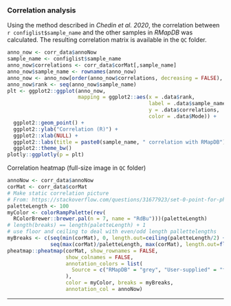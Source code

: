 ### Correlation analysis

Using the method described in *Chedin et al. 2020*, the correlation between `r configlist$sample_name` and the 
other samples in *RMapDB* was calculated. The resulting correlation matrix is available in the `QC` folder. 


```r
anno_now <- corr_data$annoNow
sample_name <- configlist$sample_name
anno_now$correlations <- corr_data$corMat[,sample_name]
anno_now$sample_name <- rownames(anno_now)
anno_now <- anno_now[order(anno_now$correlations, decreasing = FALSE), ]
anno_now$rank <- seq(anno_now$sample_name)
plt <- ggplot2::ggplot(anno_now,
                       mapping = ggplot2::aes(x = .data$rank, 
                                              label = .data$sample_name,
                                              y = .data$correlations, 
                                              color = .data$Mode)) +
  ggplot2::geom_point() +
  ggplot2::ylab("Correlation (R)") +
  ggplot2::xlab(NULL) +
  ggplot2::labs(title = paste0(sample_name, " correlation with RMapDB")) +
  ggplot2::theme_bw()
plotly::ggplotly(p = plt)

```


Correlation heatmap (full-size image in `QC` folder)

```r
annoNow <- corr_data$annoNow 
corMat <- corr_data$corMat
# Make static correlation picture
# From: https://stackoverflow.com/questions/31677923/set-0-point-for-pheatmap-in-r
paletteLength <- 100
myColor <- colorRampPalette(rev(
  RColorBrewer::brewer.pal(n = 7, name = "RdBu")))(paletteLength)
# length(breaks) == length(paletteLength) + 1
# use floor and ceiling to deal with even/odd length pallettelengths
myBreaks <- c(seq(min(corMat), 0, length.out=ceiling(paletteLength/2) + 1), 
              seq(max(corMat)/paletteLength, max(corMat), length.out=floor(paletteLength/2)))
pheatmap::pheatmap(corMat, show_rownames = FALSE,
                   show_colnames = FALSE,
                   annotation_colors = list(
                     Source = c("RMapDB" = "grey", "User-supplied" = "firebrick")
                   ), 
                   color = myColor, breaks = myBreaks,
                   annotation_col = annoNow)
```


***